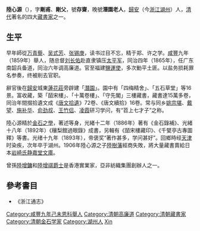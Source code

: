 '''陸心源'''（{{bd|1838年||1894年|catIdx=L陸}}），字'''剛甫'''、'''剛父'''，號'''存齋'''，晚號'''潛園老人'''，[[歸安|歸安]]（今[[浙江|浙江]][[湖州|湖州]]）人，[[清代|清代]]著名的四大[[藏書家|藏書家]]之一。
==生平==
早年師從[[万青藜|万青藜]]、[[吴式芳|吴式芳]]、[[张锡庚|张锡庚]]，读书过目不忘，精于郑、许之学。[[咸豐|咸豐]]九年（1859年）舉人，随总督[[刘长佑|刘长佑]]赴直隶镇压[[太平军|太平军]]，同治四年（1865年），任广东南韶兵备道，同治六年调高廉道。官至福建[[鹽運使|鹽運使]]，多次勦平土匪。以盐务损耗罪名参奏，终被削去官职。

辭官後在[[歸安|歸安]]城東[[蓮花莊|蓮花莊]]旁辟建「[[蓮花莊|潛園]]」。園中有「四梅精舍」、「五石草堂」等16景。富收藏，築「皕宋樓」、「十萬卷樓」、「守先閣」三樓藏書，藏書達15萬多卷，同治年間掇拾遺文成《[[唐文拾遺|唐文拾遺]]》72卷、《唐文續拾》16卷。常与同乡[[姚宗堪|姚宗堪]]、[[戴望|戴望]]、[[施补华|施补华]]、[[俞劲叔|俞劲叔]]、[[王竹侣|王竹侣]]、[[凌霞|凌霞]]研习学问，有“苕上七才子”之称。

陸心源精於[[金石學|金石之學]]，著述等身，光緒十二年（1886年）著有《金石錄補》、光緒十八年（1892年）《穰梨館過眼錄》成書，另輯有《皕宋樓藏印》、《千甓亭古專圖釋》等書。光绪十九年（1893年），帝褒奖“著作甚多，学问甚好”。回鄉時经[[天津|天津]]时染疾，次年卒于湖州。1906年陸心源之子[[陸樹藩|陸樹藩]]經商失敗，將大量藏書賣給日本[[岩崎家|岩崎氏]][[静嘉堂文庫|静嘉堂文庫]]。

曾孫[[陸增鏞|陸增鏞]]和[[陸增祺|陸增祺爵士]]是香港實業家，亞非紡織集團創辦人之一。

==參考書目==
* 《浙江通志》

{{晚清四大藏書家}}
{{normdaten}}
{{DEFAULTSORT:Lu xinyuan}}
[[Category:咸豐九年己未恩科舉人|Category:咸豐九年己未恩科舉人]]
[[Category:清朝高廉道|Category:清朝高廉道]]
[[Category:清朝藏書家|Category:清朝藏書家]]
[[Category:清朝金石学家|Category:清朝金石学家]]
[[Category:湖州人|Category:湖州人]]
[[Category:陆姓|Xin]]